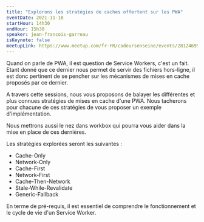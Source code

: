 ```yaml
---
title: "Explorons les stratégies de caches offertent sur les PWA"
eventDate: 2021-11-18
startHour: 14h30
endHour: 15h30
speaker: jean-francois-garreau
isKeynote: false
meetupLink: https://www.meetup.com/fr-FR/codeursenseine/events/281246952/
---
```


Quand on parle de PWA, il est question de Service Workers, c'est un fait. Etant donné que ce dernier nous permet de servir des fichiers hors-ligne, il est donc pertinent de se pencher sur les mécanismes de mises en cache proposés par ce dernier.

A travers cette sessions, nous vous proposons de balayer les différentes et plus connues stratégies de mises en cache d'une PWA. Nous tacherons pour chacune de ces stratégies de vous proposer un exemple d'implémentation.

Nous mettrons aussi le nez dans workbox qui pourra vous aider dans la mise en place de ces dernières.

Les stratégies explorées seront les suivantes :

- Cache-Only
- Network-Only
- Cache-First
- Network-First
- Cache-Then-Network
- Stale-While-Revalidate
- Generic-Fallback

En terme de pré-requis, il est essentiel de comprendre le fonctionnement et le cycle de vie d'un Service Worker.